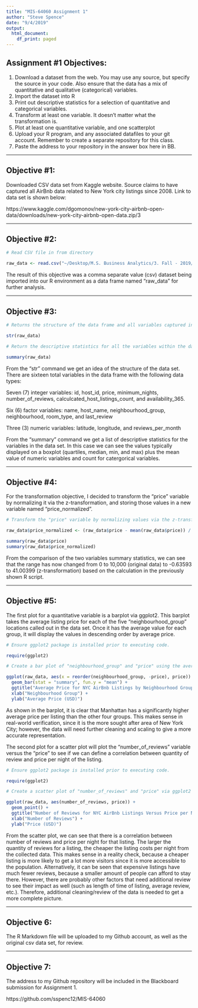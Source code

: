 ```yaml
---
title: "MIS-64060 Assignment 1"
author: "Steve Spence"
date: "9/4/2019"
output:
  html_document:
    df_print: paged
---
```


## Assignment #1 Objectives:

1. Download a dataset from the web. You may use any source, but specify the source in your code. Also ensure that the data has a mix of quantitative and qualitative (categorical) variables.
2. Import the dataset into R
3. Print out descriptive statistics for a selection of quantitative and categorical variables.
4. Transform at least one variable. It doesn't matter what the transformation is.
5. Plot at least one quantitative variable, and one scatterplot
6. Upload your R program, and any associated datafiles to your git account. Remember to create a separate repository for this class.
7. Paste the address to your repository in the answer box here in BB.

***

## Objective #1:

Downloaded CSV data set from Kaggle website. Source claims to have captured all AirBnb data related to New York city listings since 2008. Link to data set is shown below:

https://www.kaggle.com/dgomonov/new-york-city-airbnb-open-data/downloads/new-york-city-airbnb-open-data.zip/3

***

## Objective #2:

```r

# Read CSV file in from directory

raw_data <- read.csv("~/Desktop/M.S. Business Analytics/3. Fall - 2019/MIS-64060 Fundamentals of Machine Learning/Assignment 1/Assignment 1 Data -- AB_NYC_2019.csv")

```

The result of this objective was a comma separate value (csv) dataset being imported into our R environment as a data frame named "raw_data" for further analysis.

***

## Objective #3:

```r

# Returns the structure of the data frame and all variables captured in the data set.

str(raw_data)

# Return the descriptive statistics for all the variables within the dataset

summary(raw_data)

```

From the "str" command we get an idea of the structure of the data set. There are sixteen total variables in the data frame with the following data types:

Seven (7) integer variables: id, host_id, price, minimum_nights, number_of_reviews, calculcated_host_listings_count, and availability_365.

Six (6) factor variables: name, host_name, neighbourhood_group, neighbourhood, room_type, and last_review

Three (3) numeric variables: latitude, longitude, and reviews_per_month

From the "summary" command we get a list of descriptive statistics for the variables in the data set. In this case we can see the values typically displayed on a boxplot (quartiles, median, min, and max) plus the mean value of numeric variables and count for catergorical variables.

***

## Objective #4:

For the transformation objective, I decided to transform the "price" variable by normalizing it via the z-transformation, and storing those values in a new variable named "price_normalized".

```r

# Transform the "price" variable by normalizing values via the z-transformation method and storing in a new variable named "price_normalized".

raw_data$price_normalized <- (raw_data$price - mean(raw_data$price)) / sd(raw_data$price)

summary(raw_data$price)
summary(raw_data$price_normalized)

```

From the comparison of the two variables summary statistics, we can see that the range has now changed from 0 to 10,000 (original data) to -0.63593 to 41.00399 (z-transformation) based on the calculation in the previously shown R script.

***

## Objective #5:

The first plot for a quantitative variable is a barplot via ggplot2. This barplot takes the average listing price for each of the five "neighbourhood_group" locations called out in the data set. Once it has the average value for each group, it will display the values in descending order by average price.

```r

# Ensure ggplot2 package is installed prior to executing code.

require(ggplot2)

# Create a bar plot of "neighbourhood_group" and "price" using the average price for each group and returning the x-axis in descending order by average price.

ggplot(raw_data, aes(x = reorder(neighbourhood_group, -price), price)) +
  geom_bar(stat = "summary", fun.y = "mean") +
  ggtitle("Average Price for NYC AirBnb Listings by Neighbourhood Group") +
  xlab("Neighbourhood Group") +
  ylab("Average Price (USD)")

```

As shown in the barplot, it is clear that Manhattan has a significantly higher average price per listing than the other four groups. This makes sense in real-world verification, since it is the more sought after area of New York City; however, the data will need further cleaning and scaling to give a more accurate representation.

The second plot for a scatter plot will plot the "number_of_reviews" variable versus the "price" to see if we can define a correlation between quantity of review and price per night of the listing.

```r

# Ensure ggplot2 package is installed prior to executing code.

require(ggplot2)

# Create a scatter plot of "number_of_reviews" and "price" via ggplot2

ggplot(raw_data, aes(number_of_reviews, price)) +
  geom_point() +
  ggtitle("Number of Reviews for NYC AirBnb Listings Versus Price per Night") +
  xlab("Number of Reviews") +
  ylab("Price (USD)")

```

From the scatter plot, we can see that there is a correlation between number of reviews and price per night for that listing. The larger the quantity of reviews for a listing, the cheaper the listing costs per night from the collected data. This makes sense in a reality check, because a cheaper listing is more likely to get a lot more visitors since it is more accessible to the population. Alternatively, it can be seen that expensive listings have much fewer reviews, because a smaller amount of people can afford to stay there. However, there are probably other factors that need additional review to see their impact as well (such as length of time of listing, average review, etc.). Therefore, additional cleaning/review of the data is needed to get a more complete picture.

***

## Objective 6:

The R Markdown file will be uploaded to my Github account, as well as the original csv data set, for review.

***

## Objective 7:

The address to my Github repository will be included in the Blackboard submission for Assignment 1.

https://github.com/sspenc12/MIS-64060


